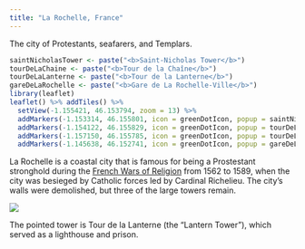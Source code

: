 ```yaml
---
title: "La Rochelle, France"
---
```


The city of Protestants, seafarers, and Templars.

```r
saintNicholasTower <- paste("<b>Saint-Nicholas Tower</b>")
tourDeLaChaine <- paste("<b>Tour de la Chaîne</b>")
tourDeLaLanterne <- paste("<b>Tour de la Lanterne</b>")
gareDeLaRochelle <- paste("<b>Gare de La Rochelle-Ville</b>")
library(leaflet)
leaflet() %>% addTiles() %>%
  setView(-1.155421, 46.153794, zoom = 13) %>%
  addMarkers(-1.153314, 46.155801, icon = greenDotIcon, popup = saintNicholasTower) %>%  # Saint Nicholas Tower
  addMarkers(-1.154122, 46.155829, icon = greenDotIcon, popup = tourDeLaChaine) %>%  # Tour de la Chaîne
  addMarkers(-1.157150, 46.155785, icon = greenDotIcon, popup = tourDeLaLanterne) %>%  # Tour de la Lanterne
  addMarkers(-1.145638, 46.152741, icon = greenDotIcon, popup = gareDeLaRochelle) # Gare de La Rochelle-Ville
```

La Rochelle is a coastal city that is famous for being a Prostestant stronghold during the [French Wars of Religion](https://en.wikipedia.org/wiki/French_Wars_of_Religion) from 1562 to 1589, when the city was besieged by Catholic forces led by Cardinal Richelieu. The city's walls were demolished, but three of the large towers remain.

![](images/LaRochelle/larochelle1.png)

The pointed tower is Tour de la Lanterne (the "Lantern Tower"), which served as a lighthouse and prison.
